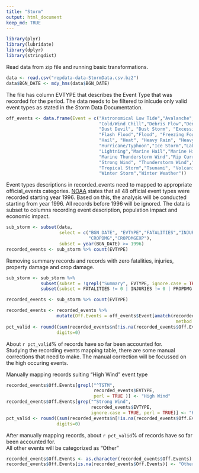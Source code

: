 ```yaml
---
title: "Storm"
output: html_document
keep_md: TRUE
---
```

```r
library(plyr)
library(lubridate)
library(dplyr)
library(stringdist)
```
Read data from zip file and running basic transformations.  
```r
data <- read.csv("repdata-data-StormData.csv.bz2")
data$BGN_DATE <- mdy_hms(data$BGN_DATE)
```
The file has column EVTYPE that describes the Event Type that was recorded for the period. The data needs to be filtered to inlcude only valid event types as stated in the Storm Data Documentation.  
```r
off_events <- data.frame(Event = c("Astronomical Low Tide","Avalanche", "Blizzard","Coastal Flood",
                                   "Cold/Wind Chill","Debris Flow","Dense Fog","Dense Smoke","Drought",
                                   "Dust Devil", "Dust Storm", "Excessive Heat", "Extreme Cold/Wind Chill",
                                   "Flash Flood","Flood", "Freezing Fog", "Frost/Freeze", "Funnel Cloud",
                                   "Hail", "Heat", "Heavy Rain", "Heavy Snow","High Surf","High Wind", 
                                   "Hurricane/Typhoon","Ice Storm","Lakeshore Flood","Lake-Effect Snow", 
                                   "Lightning","Marine Hail","Marine High Wind", "Marine Strong Wind", 
                                   "Marine Thunderstorm Wind","Rip Current","Sieche","Sleet","Storm Tide",
                                   "Strong Wind", "Thunderstorm Wind","Tornado","Tropical Depression",
                                   "Tropical Storm","Tsunami", "Volcanic Ash","Waterspout","Wildfire",
                                   "Winter Storm","Winter Weather"))
```
Event types descriptions in recorded_events need to mapped to appropriate official_events categories.
[NOAA][1] states that all 48 official event types were recorded starting year 1996. Based on this, the analysis will be conducted starting from year 1996. All records before 1996 will be ignored. The data is subset to columns recording event description, population impact and economic impact.  
```r
sub_storm <- subset(data, 
                    select = c("BGN_DATE", "EVTYPE","FATALITIES","INJURIES","PROPDMG","PROPDMGEXP",
                               "CROPDMG","CROPDMGEXP"),
                    subset = year(BGN_DATE) >= 1996)
recorded_events <- sub_storm %>% count(EVTYPE)
```
Removing summary records and records with zero fatalities, injuries, property damage and crop damage. 
```r
sub_storm <- sub_storm %>%
             subset(subset = !grepl("Summary", EVTYPE, ignore.case = TRUE)) %>%
             subset(subset = FATALITIES != 0 | INJURIES != 0 | PROPDMG != 0 | CROPDMG != 0)   

recorded_events <- sub_storm %>% count(EVTYPE)
```
```r
recorded_events <- recorded_events %>% 
                   mutate(Off.Events = off_events$Event[amatch(recorded_events$EVTYPE, off_events$Event,
                                                                method = 'soundex')])
pct_valid <- round((sum(recorded_events$n[!is.na(recorded_events$Off.Events)])/sum(recorded_events$n))*100,
                   digits=0)
```
About `r pct_valid`% of records have so far been accounted for.  
Studying the recording events mapping table, there are some manual corrections that need to make. The manual correction will be focussed on the high occuring events.  

Manually mapping records suiting "High Wind" event type
```r
recorded_events$Off.Events[grepl("^TSTM",
                                 recorded_events$EVTYPE,
                                 perl = TRUE )] <- "High Wind"
recorded_events$Off.Events[grep("^Strong Wind",
                                recorded_events$EVTYPE,
                                ignore.case = TRUE, perl = TRUE)] <- "High Wind"
pct_valid <- round((sum(recorded_events$n[!is.na(recorded_events$Off.Events)])/sum(recorded_events$n))*100,
                   digits=0)
```
After manually mapping records, about `r pct_valid`% of records have so far been accounted for.  
All other events will be categorized as "Other"
```r
recorded_events$Off.Events <- as.character(recorded_events$Off.Events)
recorded_events$Off.Events[is.na(recorded_events$Off.Events)] <- "Other"
```



[1]: http://www.ncdc.noaa.gov/stormevents/details.jsp?type=eventtype "NOAA storm data"
